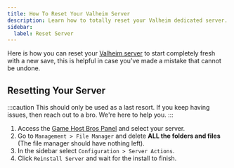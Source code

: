 ```yaml
---
title: How To Reset Your Valheim Server
description: Learn how to totally reset your Valheim dedicated server.
sidebar:
  label: Reset Server
---
```


Here is how you can reset your [Valheim server](https://www.gamehostbros.com/valheim-server-hosting/) to start completely fresh with a new save, this is helpful in case you've made a mistake that cannot be undone.

## Resetting Your Server

:::caution
This should only be used as a last resort. If you keep having issues, then reach out to a bro. We're here to help you.
:::

<Steps>

1. Access the [Game Host Bros Panel](https://panel.gamehostbros.com/) and select your server.
2. Go to `Management > File Manager` and delete **ALL the folders and files** (The file manager should have nothing left).
3. In the sidebar select `Configuration > Server Actions`.
4. Click `Reinstall Server` and wait for the install to finish.
</Steps>